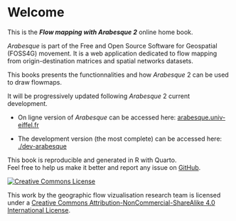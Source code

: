 # Welcome {.unnumbered}

This is the ***Flow mapping with Arabesque 2*** online home book.

*Arabesque* is part of the Free and Open Source Software for Geospatial (FOSS4G) movement. It is a web application dedicated to flow mapping from origin-destination matrices and spatial networks datasets.

This books presents the functionnalities and how *Arabesque* 2 can be used to draw flowmaps.

It will be progressively updated following *Arabesque* 2 current development.

-   On ligne version of *Arabesque* can be accessed here: [arabesque.univ-eiffel.fr](https://arabesque.univ-eiffel.fr/)

<!-- -->

-   The development version (the most complete) can be accessed here: [./dev-arabesque](https://tonhauck.github.io/dev-arabesque/)

This book is reproducible and generated in R with Quarto.\
Feel free to help us make it better and report any issue on [GitHub](https://github.com/gflowiz/arabesque).

[![Creative Commons License](https://i.creativecommons.org/l/by-nc-sa/4.0/88x31.png){alt="Creative Commons License"}](http://creativecommons.org/licenses/by-nc-sa/4.0/)\

This work by the geographic flow vizualisation research team is licensed under a [Creative Commons Attribution-NonCommercial-ShareAlike 4.0 International License](http://creativecommons.org/licenses/by-nc-sa/4.0/).
